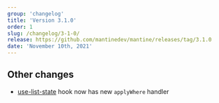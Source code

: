 ```yaml
---
group: 'changelog'
title: 'Version 3.1.0'
order: 1
slug: /changelog/3-1-0/
release: https://github.com/mantinedev/mantine/releases/tag/3.1.0
date: 'November 10th, 2021'
---
```


## Other changes

- [use-list-state](https://mantine.dev/hooks/use-list-state/) hook now has new `applyWhere` handler
